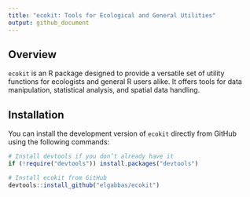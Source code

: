 ```yaml
---
title: "ecokit: Tools for Ecological and General Utilities"
output: github_document
---
```


## Overview

`ecokit` is an R package designed to provide a versatile set of utility functions for ecologists and general R users alike. It offers tools for data manipulation, statistical analysis, and spatial data handling.

## Installation

You can install the development version of `ecokit` directly from GitHub using the following commands:

```r
# Install devtools if you don’t already have it
if (!require("devtools")) install.packages("devtools")

# Install ecokit from GitHub
devtools::install_github("elgabbas/ecokit")
```
